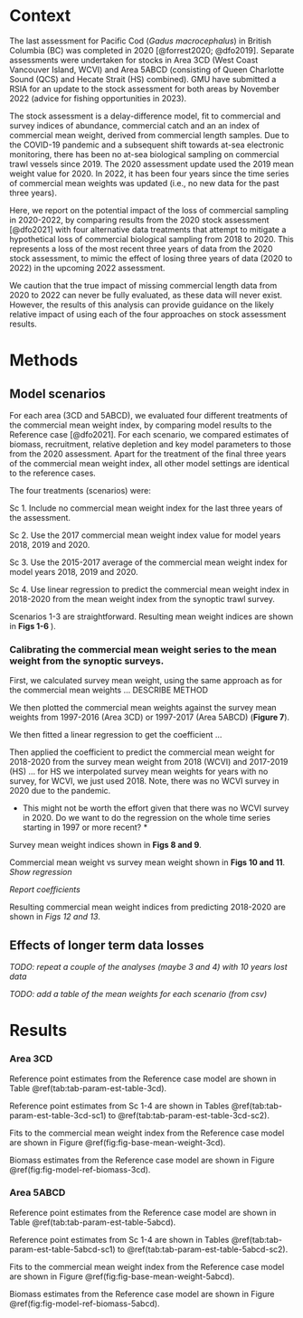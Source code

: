 
# Context

The last assessment for Pacific Cod (*Gadus macrocephalus*) in British Columbia (BC) was completed in 2020 [@forrest2020; @dfo2019].
Separate assessments were undertaken for stocks in Area 3CD (West Coast Vancouver Island, WCVI) and Area 5ABCD (consisting of Queen Charlotte Sound (QCS) and Hecate Strait (HS) combined). GMU have submitted a RSIA for an update to the stock assessment for both areas by November 2022 (advice for fishing opportunities in 2023).

The stock assessment is a delay-difference model, fit to commercial and survey indices of abundance, commercial catch and an an index of commercial mean weight, derived from commercial length samples. Due to the COVID-19 pandemic and a subsequent shift towards at-sea electronic monitoring, there has been no at-sea biological sampling on commercial trawl vessels since 2019. The 2020 assessment update used the 2019 mean weight value for 2020. In 2022, it has been four years since the time series of commercial mean weights was updated (i.e., no new data for the past three years).

Here, we report on the potential impact of the loss of commercial sampling in 2020-2022, by comparing results from the 2020 stock assessment [@dfo2021] with four alternative data treatments that attempt to mitigate a hypothetical loss of commercial biological sampling from 2018 to 2020. This represents a loss of the most recent three years of data from the 2020 stock assessment, to mimic the effect of losing three years of data (2020 to 2022) in the upcoming 2022 assessment.

We caution that the true impact of missing commercial length data from 2020 to 2022 can never be fully evaluated, as these data will never exist. However, the results of this analysis can provide guidance on the likely relative impact of using each of the four approaches on stock assessment results.

# Methods

## Model scenarios

For each area (3CD and 5ABCD), we evaluated four different treatments of the commercial mean weight index, by comparing model results to the Reference case [@dfo2021]. For each scenario, we compared estimates of biomass, recruitment, relative depletion and key model parameters to those from the 2020 assessment. Apart for the treatment of the final three years of the commercial mean weight index, all other model settings are identical to the reference cases.

The four treatments (scenarios) were:

Sc 1. Include no commercial mean weight index for the last three years of the assessment.

Sc 2. Use the 2017 commercial mean weight index value for model years 2018, 2019 and 2020.

Sc 3. Use the 2015-2017 average of the commercial mean weight index for model years 2018, 2019 and 2020.

Sc 4. Use linear regression to predict the commercial mean weight index in 2018-2020 from the mean weight index from the synoptic trawl survey.   

Scenarios 1-3 are straightforward. Resulting mean weight indices are shown in **Figs 1-6 **).

### Calibrating the commercial mean weight series to the mean weight from the synoptic surveys.

First, we calculated survey mean weight, using the same approach as for the commercial mean weights ... DESCRIBE METHOD

We then plotted the commercial mean weights against the survey mean weights from 1997-2016 (Area 3CD) or 1997-2017 (Area 5ABCD) (**Figure 7**).

We then fitted a linear regression to get the coefficient ... 

Then applied the coefficient to predict the commercial mean weight for 2018-2020 from the survey mean weight from 2018 (WCVI) and 2017-2019 (HS) ... for HS we interpolated survey mean weights for years with no survey, for WCVI, we just used 2018. Note, there was no WCVI survey in 2020 due to the pandemic.  

* This might not be worth the effort given that there was no WCVI survey in 2020. Do we want to do the regression on the whole time series starting in 1997 or more recent? *

Survey mean weight indices shown in **Figs 8 and 9**.

Commercial mean weight vs survey mean weight shown in **Figs 10 and 11**. *Show regression*

*Report coefficients*

Resulting commercial mean weight indices from predicting 2018-2020 are shown in *Figs 12 and 13*.

## Effects of longer term data losses

*TODO: repeat a couple of the analyses (maybe 3 and 4) with 10 years lost data*

*TODO: add a table of the mean weights for each scenario (from csv)*

# Results

### Area 3CD

Reference point estimates from the Reference case model are shown in Table \@ref(tab:tab-param-est-table-3cd).

Reference point estimates from Sc 1-4 are shown in Tables \@ref(tab:tab-param-est-table-3cd-sc1) to \@ref(tab:tab-param-est-table-3cd-sc2).

Fits to the commercial mean weight index from the Reference case model are shown in Figure \@ref(fig:fig-base-mean-weight-3cd).

Biomass estimates from the Reference case model are shown in Figure \@ref(fig:fig-model-ref-biomass-3cd).

### Area 5ABCD

Reference point estimates from the Reference case model are shown in Table \@ref(tab:tab-param-est-table-5abcd).

Reference point estimates from Sc 1-4 are shown in Tables \@ref(tab:tab-param-est-table-5abcd-sc1) to \@ref(tab:tab-param-est-table-5abcd-sc2).

Fits to the commercial mean weight index from the Reference case model are shown in Figure \@ref(fig:fig-base-mean-weight-5abcd).

Biomass estimates from the Reference case model are shown in Figure \@ref(fig:fig-model-ref-biomass-5abcd).

\clearpage
